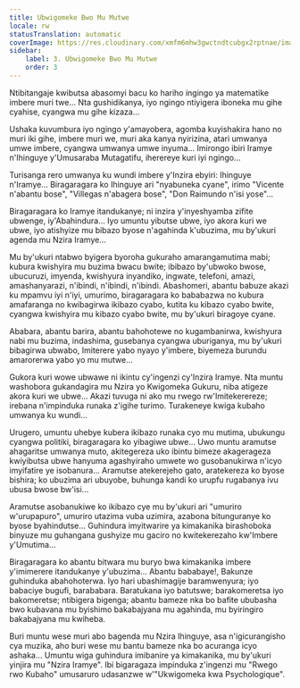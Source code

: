 ```yaml
---
title: Ubwigomeke Bwo Mu Mutwe
locale: rw
statusTranslation: automatic
coverImage: https://res.cloudinary.com/xmfm6mhw3gwctndtcubgx2rptnae/image/upload/v1740468922/small_cover_tratado_de_psicologia_revolucionaria_a4c0dca4e0.webp
sidebar:
    label: 3. Ubwigomeke Bwo Mu Mutwe
    order: 3
---
```

Ntibitangaje kwibutsa abasomyi bacu ko hariho ingingo ya matematike imbere muri twe... Nta gushidikanya, iyo ngingo ntiyigera iboneka mu gihe cyahise, cyangwa mu gihe kizaza...

Ushaka kuvumbura iyo ngingo y'amayobera, agomba kuyishakira hano no muri iki gihe, imbere muri we, muri aka kanya nyirizina, atari umwanya umwe imbere, cyangwa umwanya umwe inyuma... Imirongo ibiri Iramye n'Ihinguye y'Umusaraba Mutagatifu, iherereye kuri iyi ngingo...

Turisanga rero umwanya ku wundi imbere y'Inzira ebyiri: Ihinguye n'Iramye... Biragaragara ko Ihinguye ari "nyabuneka cyane", irimo "Vicente n'abantu bose", "Villegas n'abagera bose", "Don Raimundo n'isi yose"...

Biragaragara ko Iramye itandukanye; ni inzira y'inyeshyamba zifite ubwenge, iy'Abahindura... Iyo umuntu yibutse ubwe, iyo akora kuri we ubwe, iyo atishyize mu bibazo byose n'agahinda k'ubuzima, mu by'ukuri agenda mu Nzira Iramye...

Mu by'ukuri ntabwo byigera byoroha gukuraho amarangamutima mabi; kubura kwishyira mu buzima bwacu bwite; ibibazo by'ubwoko bwose, ubucuruzi, imyenda, kwishyura inyandiko, ingwate, telefoni, amazi, amashanyarazi, n'ibindi, n'ibindi, n'ibindi. Abashomeri, abantu babuze akazi ku mpamvu iyi n'iyi, umurimo, biragaragara ko bababazwa no kubura amafaranga no kwibagirwa ikibazo cyabo, kutita ku kibazo cyabo bwite, cyangwa kwishyira mu kibazo cyabo bwite, mu by'ukuri biragoye cyane.

Ababara, abantu barira, abantu bahohotewe no kugambanirwa, kwishyura nabi mu buzima, indashima, gusebanya cyangwa uburiganya, mu by'ukuri bibagirwa ubwabo, Imiterere yabo nyayo y'imbere, biyemeza burundu amarorerwa yabo yo mu mutwe...

Gukora kuri wowe ubwawe ni ikintu cy'ingenzi cy'Inzira Iramye. Nta muntu washobora gukandagira mu Nzira yo Kwigomeka Gukuru, niba atigeze akora kuri we ubwe... Akazi tuvuga ni ako mu rwego rw'Imitekerereze; irebana n'impinduka runaka z'igihe turimo. Turakeneye kwiga kubaho umwanya ku wundi...

Urugero, umuntu uhebye kubera ikibazo runaka cyo mu mutima, ubukungu cyangwa politiki, biragaragara ko yibagiwe ubwe... Uwo muntu aramutse ahagaritse umwanya muto, akitegereza uko ibintu bimeze akagerageza kwiyibutsa ubwe hanyuma agashyiraho umwete wo gusobanukirwa n'icyo imyifatire ye isobanura... Aramutse atekerejeho gato, aratekereza ko byose bishira; ko ubuzima ari ubuyobe, buhunga kandi ko urupfu rugabanya ivu ubusa bwose bw'isi...

Aramutse asobanukiwe ko ikibazo cye mu by'ukuri ari "umuriro w'urupapuro", umuriro utazima vuba uzimira, azabona bitunguranye ko byose byahindutse... Guhindura imyitwarire ya kimakanika birashoboka binyuze mu guhangana gushyize mu gaciro no kwitekerezaho kw'Imbere y'Umutima...

Biragaragara ko abantu bitwara mu buryo bwa kimakanika imbere y'imimerere itandukanye y'ubuzima... Abantu bababaye!, Bakunze guhinduka abahohoterwa. Iyo hari ubashimagije baramwenyura; iyo babaciye bugufi, barababara. Baratukana iyo batutswe; barakomeretsa iyo bakomeretse; ntibigera bigenga; abantu bameze nka bo bafite ububasha bwo kubavana mu byishimo bakabajyana mu agahinda, mu byiringiro bakabajyana mu kwiheba.

Buri muntu wese muri abo bagenda mu Nzira Ihinguye, asa n'igicurangisho cya muzika, aho buri wese mu bantu bameze nka bo acuranga icyo ashaka... Umuntu wiga guhindura imibanire ya kimakanika, mu by'ukuri yinjira mu "Nzira Iramye". Ibi bigaragaza impinduka z'ingenzi mu "Rwego rwo Kubaho" umusaruro udasanzwe w'"Ukwigomeka kwa Psychologique".

